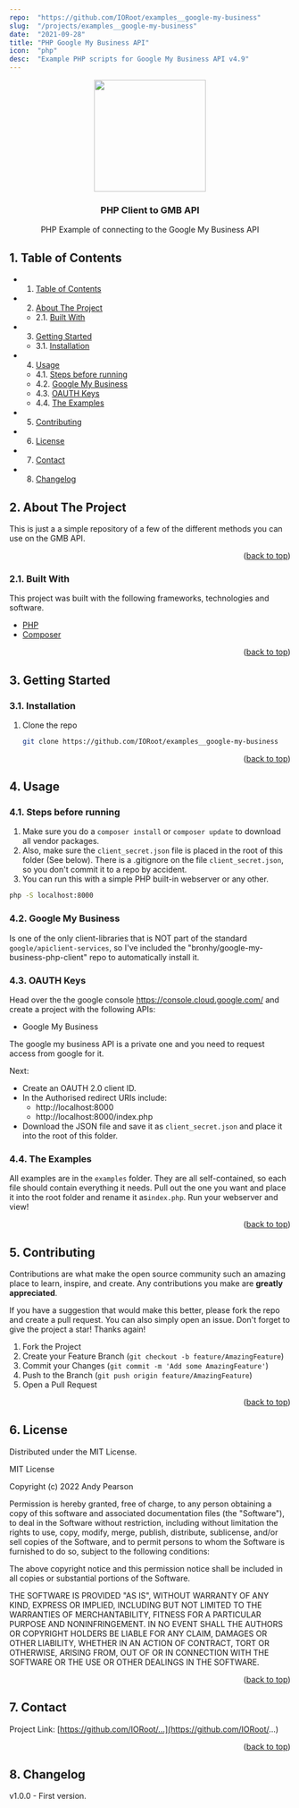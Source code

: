 ```yaml
---
repo:  "https://github.com/IORoot/examples__google-my-business"
slug:  "/projects/examples__google-my-business"
date:  "2021-09-28"
title: "PHP Google My Business API"
icon:  "php"
desc:  "Example PHP scripts for Google My Business API v4.9"
---
```


<div id="top"></div>

<div align="center">

<img src="https://svg-rewriter.sachinraja.workers.dev/?url=https%3A%2F%2Fcdn.jsdelivr.net%2Fnpm%2F%40mdi%2Fsvg%406.7.96%2Fsvg%2Fgoogle-my-business.svg&fill=%234285F4&width=200px&height=200px" style="width:200px;"/>

<h3 align="center">PHP Client to GMB API</h3>

<p align="center">
    PHP Example of connecting to the Google My Business API
</p>
</div>


##  1. <a name='TableofContents'></a>Table of Contents



* 1. [Table of Contents](#TableofContents)
* 2. [About The Project](#AboutTheProject)
	* 2.1. [Built With](#BuiltWith)
* 3. [Getting Started](#GettingStarted)
	* 3.1. [Installation](#Installation)
* 4. [Usage](#Usage)
	* 4.1. [Steps before running](#Stepsbeforerunning)
	* 4.2. [Google My Business](#GoogleMyBusiness)
	* 4.3. [OAUTH Keys](#OAUTHKeys)
	* 4.4. [The Examples](#TheExamples)
* 5. [Contributing](#Contributing)
* 6. [License](#License)
* 7. [Contact](#Contact)
* 8. [Changelog](#Changelog)



##  2. <a name='AboutTheProject'></a>About The Project

This is just a a simple repository of a few of the different methods you can use on the GMB API.

<p align="right">(<a href="#top">back to top</a>)</p>



###  2.1. <a name='BuiltWith'></a>Built With

This project was built with the following frameworks, technologies and software.

* [PHP](https://php.net/)
* [Composer](https://getcomposer.org/)

<p align="right">(<a href="#top">back to top</a>)</p>





##  3. <a name='GettingStarted'></a>Getting Started


###  3.1. <a name='Installation'></a>Installation

1. Clone the repo
    ```sh
    git clone https://github.com/IORoot/examples__google-my-business
    ```


<p align="right">(<a href="#top">back to top</a>)</p>



##  4. <a name='Usage'></a>Usage


###  4.1. <a name='Stepsbeforerunning'></a>Steps before running

1. Make sure you do a `composer install` or `composer update` to download all vendor packages. 
1. Also, make sure the `client_secret.json` file is placed in the root of this folder (See below). There is a .gitignore on the file `client_secret.json`, so you don't commit it to a repo by accident.
1. You can run this with a simple PHP built-in webserver or any other. 
```bash
php -S localhost:8000
```


###  4.2. <a name='GoogleMyBusiness'></a>Google My Business

Is one of the only client-libraries that is NOT part of the standard `google/apiclient-services`, so I've included the "bronhy/google-my-business-php-client" repo to automatically install it.

###  4.3. <a name='OAUTHKeys'></a>OAUTH Keys

Head over the the google console https://console.cloud.google.com/ and create a project with the following APIs:

- Google My Business

The google my business API is a private one and you need to request access from google for it.

Next:
- Create an OAUTH 2.0 client ID.
- In the Authorised redirect URIs include:
    - http://localhost:8000
    - http://localhost:8000/index.php
- Download the JSON file and save it as `client_secret.json` and place it into the root of this folder.

###  4.4. <a name='TheExamples'></a>The Examples

All examples are in the `examples` folder. They are all self-contained, so each file should contain everything it needs. Pull out the one you want and place it into the root folder and rename it as`index.php`. Run your webserver and view!



<p align="right">(<a href="#top">back to top</a>)</p>



##  5. <a name='Contributing'></a>Contributing

Contributions are what make the open source community such an amazing place to learn, inspire, and create. Any contributions you make are **greatly appreciated**.

If you have a suggestion that would make this better, please fork the repo and create a pull request. You can also simply open an issue.
Don't forget to give the project a star! Thanks again!

1. Fork the Project
2. Create your Feature Branch (`git checkout -b feature/AmazingFeature`)
3. Commit your Changes (`git commit -m 'Add some AmazingFeature'`)
4. Push to the Branch (`git push origin feature/AmazingFeature`)
5. Open a Pull Request

<p align="right">(<a href="#top">back to top</a>)</p>



##  6. <a name='License'></a>License

Distributed under the MIT License.

MIT License

Copyright (c) 2022 Andy Pearson

Permission is hereby granted, free of charge, to any person obtaining a copy
of this software and associated documentation files (the "Software"), to deal
in the Software without restriction, including without limitation the rights
to use, copy, modify, merge, publish, distribute, sublicense, and/or sell
copies of the Software, and to permit persons to whom the Software is
furnished to do so, subject to the following conditions:

The above copyright notice and this permission notice shall be included in all
copies or substantial portions of the Software.

THE SOFTWARE IS PROVIDED "AS IS", WITHOUT WARRANTY OF ANY KIND, EXPRESS OR
IMPLIED, INCLUDING BUT NOT LIMITED TO THE WARRANTIES OF MERCHANTABILITY,
FITNESS FOR A PARTICULAR PURPOSE AND NONINFRINGEMENT. IN NO EVENT SHALL THE
AUTHORS OR COPYRIGHT HOLDERS BE LIABLE FOR ANY CLAIM, DAMAGES OR OTHER
LIABILITY, WHETHER IN AN ACTION OF CONTRACT, TORT OR OTHERWISE, ARISING FROM,
OUT OF OR IN CONNECTION WITH THE SOFTWARE OR THE USE OR OTHER DEALINGS IN THE
SOFTWARE.

<p align="right">(<a href="#top">back to top</a>)</p>



##  7. <a name='Contact'></a>Contact

Project Link: [https://github.com/IORoot/...](https://github.com/IORoot/...)

<p align="right">(<a href="#top">back to top</a>)</p>



##  8. <a name='Changelog'></a>Changelog

v1.0.0 - First version.
